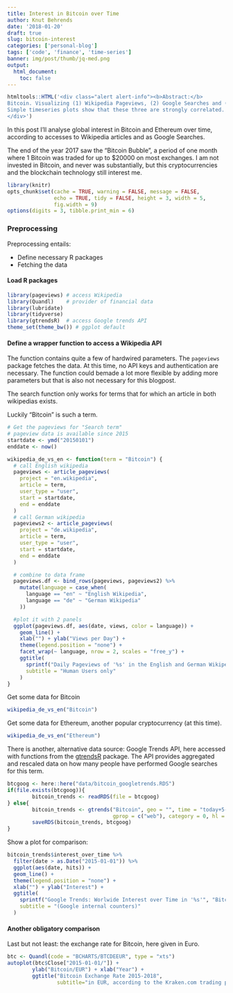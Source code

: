 ```yaml
---
title: Interest in Bitcoin over Time
author: Knut Behrends
date: '2018-01-20'
draft: true
slug: bitcoin-interest
categories: ['personal-blog']
tags: ['code', 'finance', 'time-series']
banner: img/post/thumb/jq-med.png
output:
  html_document:
    toc: false
---
```


```r
htmltools::HTML('<div class="alert alert-info"><b>Abstract:</b>
Bitcoin. Visualizing (1) Wikipedia Pageviews, (2) Google Searches and (3) Exchange Rates from 2015 to early 2018. 
Simple timeseries plots show that these three are strongly correlated.
</div>')
```

In this post I'll analyse global interest in Bitcoin and Ethereum over time, according to accesses to Wikipedia articles and as Google Searches.

The end of the year 2017 saw the "Bitcoin Bubble", a period of one month where 1 Bitcoin was traded for up to $20000 on most exchanges. I am not invested in Bitcoin, and never was substantially, but this cryptocurrencies and the blockchain technology still interest me.

```r
library(knitr)
opts_chunk$set(cache = TRUE, warning = FALSE, message = FALSE, 
               echo = TRUE, tidy = FALSE, height = 3, width = 5,
               fig.width = 9)
options(digits = 3, tibble.print_min = 6)
```

### Preprocessing 

Preprocessing entails:

- Define necessary R packages
- Fetching the data


#### Load  R packages

```r

library(pageviews) # access Wikipedia
library(Quandl)    # provider of financial data
library(lubridate)
library(tidyverse) 
library(gtrendsR)  # access Google trends API
theme_set(theme_bw()) # ggplot default

```

#### Define a wrapper function to access a Wikipedia API

 
The function contains quite a few  of hardwired parameters. The `pageviews` package fetches the data. At this time, no API keys and authentication are necessary.
The function could bemade a lot more flexible by adding more parameters but that is also not necessary for this blogpost.

The search function only works for terms that for which an article in both wikipedias exists. 

Luckily "Bitcoin" is such a term.

```r
# Get the pageviews for "Search term"
# pageview data is available since 2015
startdate <- ymd("20150101")
enddate <- now()

wikipedia_de_vs_en <- function(term = "Bitcoin") {
  # call English wikipedia        
  pageviews <- article_pageviews(
    project = "en.wikipedia",
    article = term,
    user_type = "user",
    start = startdate,
    end = enddate
  )
  # call German wikipedia
  pageviews2 <- article_pageviews(
    project = "de.wikipedia",
    article = term,
    user_type = "user",
    start = startdate,
    end = enddate
  )

  # combine to data frame
  pageviews.df <- bind_rows(pageviews, pageviews2) %>%
    mutate(language = case_when(
      language == "en" ~ "English Wikipedia",
      language == "de" ~ "German Wikipedia"
    ))

  #plot it with 2 panels
  ggplot(pageviews.df, aes(date, views, color = language)) +
    geom_line() +
    xlab("") + ylab("Views per Day") +
    theme(legend.position = "none") +
    facet_wrap(~ language, nrow = 2, scales = "free_y") +
    ggtitle(
      sprintf("Daily Pageviews of '%s' in the English and German Wikipedias", term),
      subtitle = "Human Users only"
    ) 
}
```

Get some data for Bitcoin

```r
wikipedia_de_vs_en("Bitcoin") 
```

Get some data for Ethereum, another popular cryptocurrency (at this time).

```r
wikipedia_de_vs_en("Ethereum") 
```

There is another, alternative data source: Google Trends API, here accessed with functions from the [gtrendsR](https://github.com/PMassicotte/gtrendsR) package. 
The API provides aggregated and rescaled data on how many people have performed Google searches for this term.

```r
btcgoog <- here::here("data/bitcoin_googletrends.RDS")
if(file.exists(btcgoog)){
        bitcoin_trends <- readRDS(file = btcgoog)
} else{
        bitcoin_trends <- gtrends("Bitcoin", geo = "", time = "today+5-y", 
                                  gprop = c("web"), category = 0, hl = "en-US")
        saveRDS(bitcoin_trends, btcgoog)
}
```

Show a plot for comparison:

```r

bitcoin_trends$interest_over_time %>%
  filter(date > as.Date("2015-01-01")) %>%
  ggplot(aes(date, hits)) +
  geom_line() +
  theme(legend.position = "none") +
  xlab("") + ylab("Interest") +
  ggtitle(
    sprintf("Google Trends: Worlwide Interest over Time in '%s'", "Bitcoin"),
    subtitle = "(Google internal counters)"
  )
```

#### Another obligatory comparison

Last but not least:  the exchange rate for Bitcoin, here given in Euro. 

```r

btc <- Quandl(code = "BCHARTS/BTCDEEUR", type = "xts")
autoplot(btc$Close["2015-01-01/"]) +
        ylab("Bitcoin/EUR") + xlab("Year") +
        ggtitle("Bitcoin Exchange Rate 2015-2018",
                subtitle="in EUR, according to the Kraken.com trading platform")

```

